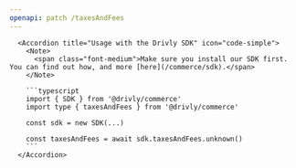 ```yaml
---
openapi: patch /taxesAndFees
---
```


      <Accordion title="Usage with the Drivly SDK" icon="code-simple">
        <Note>
          <span class="font-medium">Make sure you install our SDK first. You can find out how, and more [here](/commerce/sdk).</span>
        </Note>

        ```typescript
        import { SDK } from '@drivly/commerce'
        import type { taxesAndFees } from '@drivly/commerce'

        const sdk = new SDK(...)

        const taxesAndFees = await sdk.taxesAndFees.unknown()
        ```
      </Accordion>
